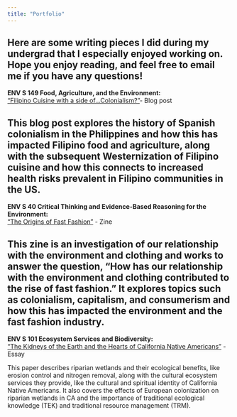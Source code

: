 ```yaml
---
title: "Portfolio"
---
```


Here are some writing pieces I did during my undergrad that I especially enjoyed working on. Hope you enjoy reading, and feel free to email me if you have any questions!
---

**ENV S 149 Food, Agriculture, and the Environment:**\
[“Filipino Cuisine with a side of...Colonialism?”](https://www.canva.com/design/DAF-O88u2ic/hI-bsnZ_OPX-USvyECXumg/view?utm_content=DAF-O88u2ic&utm_campaign=designshare&utm_medium=link&utm_source=editor)- Blog post

This blog post explores the history of Spanish colonialism in the Philippines and how this has impacted Filipino food and agriculture, along with the subsequent Westernization of Filipino cuisine and how this connects to increased health risks prevalent in Filipino communities in the US.
---

**ENV S 40 Critical Thinking and Evidence-Based Reasoning for the Environment:**\
[“The Origins of Fast Fashion”](https://drive.google.com/file/d/17m35kYVJ5oequeiMDDfMFr6xHT9mOWyL/view?usp=drive_link) - Zine

This zine is an investigation of our relationship with the environment and clothing and works to answer the question, “How has our relationship with the environment and clothing contributed to the rise of fast fashion.” It explores topics such as colonialism, capitalism, and consumerism and how this has impacted the environment and the fast fashion industry.
---

**ENV S 101 Ecosystem Services and Biodiversity:**\
[“The Kidneys of the Earth and the Hearts of California Native Americans”](https://docs.google.com/document/d/1t14RVw668NMsmsot6JohFtY5ki8dgayQqfUJzMm7yoc/edit?usp=drive_link) - Essay

This paper describes riparian wetlands and their ecological benefits, like erosion control and nitrogen removal, along with the cultural ecosystem services they provide, like the cultural and spiritual identity of California Native Americans. It also covers the effects of European colonization on riparian wetlands in CA and the importance of traditional ecological knowledge (TEK) and traditional resource management (TRM).
